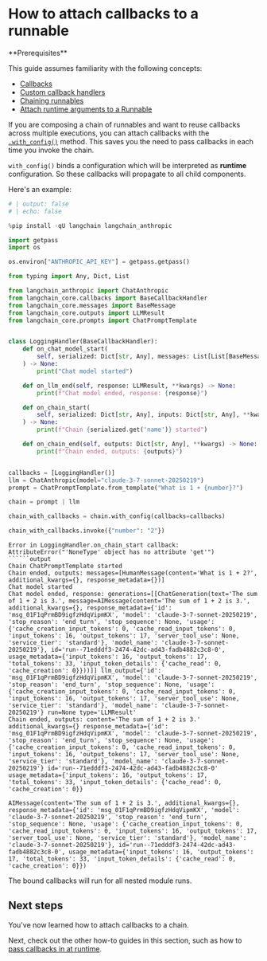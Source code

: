 # How to attach callbacks to a runnable

<Info>
**Prerequisites**


This guide assumes familiarity with the following concepts:

- [Callbacks](/oss/python/concepts/callbacks)
- [Custom callback handlers](/oss/python/how-to/custom_callbacks)
- [Chaining runnables](/oss/python/how-to/sequence)
- [Attach runtime arguments to a Runnable](/oss/python/how-to/binding)

</Info>

If you are composing a chain of runnables and want to reuse callbacks across multiple executions, you can attach callbacks with the [`.with_config()`](https://python.langchain.com/api_reference/core/runnables/langchain_core.runnables.base.Runnable.html#langchain_core.runnables.base.Runnable.with_config) method. This saves you the need to pass callbacks in each time you invoke the chain.

<Warning>

`with_config()` binds a configuration which will be interpreted as **runtime** configuration. So these callbacks will propagate to all child components.
</Warning>

Here's an example:


```python
# | output: false
# | echo: false

%pip install -qU langchain langchain_anthropic

import getpass
import os

os.environ["ANTHROPIC_API_KEY"] = getpass.getpass()
```


```python
from typing import Any, Dict, List

from langchain_anthropic import ChatAnthropic
from langchain_core.callbacks import BaseCallbackHandler
from langchain_core.messages import BaseMessage
from langchain_core.outputs import LLMResult
from langchain_core.prompts import ChatPromptTemplate


class LoggingHandler(BaseCallbackHandler):
    def on_chat_model_start(
        self, serialized: Dict[str, Any], messages: List[List[BaseMessage]], **kwargs
    ) -> None:
        print("Chat model started")

    def on_llm_end(self, response: LLMResult, **kwargs) -> None:
        print(f"Chat model ended, response: {response}")

    def on_chain_start(
        self, serialized: Dict[str, Any], inputs: Dict[str, Any], **kwargs
    ) -> None:
        print(f"Chain {serialized.get('name')} started")

    def on_chain_end(self, outputs: Dict[str, Any], **kwargs) -> None:
        print(f"Chain ended, outputs: {outputs}")


callbacks = [LoggingHandler()]
llm = ChatAnthropic(model="claude-3-7-sonnet-20250219")
prompt = ChatPromptTemplate.from_template("What is 1 + {number}?")

chain = prompt | llm

chain_with_callbacks = chain.with_config(callbacks=callbacks)

chain_with_callbacks.invoke({"number": "2"})
```
```output
Error in LoggingHandler.on_chain_start callback: AttributeError("'NoneType' object has no attribute 'get'")
``````output
Chain ChatPromptTemplate started
Chain ended, outputs: messages=[HumanMessage(content='What is 1 + 2?', additional_kwargs={}, response_metadata={})]
Chat model started
Chat model ended, response: generations=[[ChatGeneration(text='The sum of 1 + 2 is 3.', message=AIMessage(content='The sum of 1 + 2 is 3.', additional_kwargs={}, response_metadata={'id': 'msg_01F1qPrmBD9igfzHdqVipmKX', 'model': 'claude-3-7-sonnet-20250219', 'stop_reason': 'end_turn', 'stop_sequence': None, 'usage': {'cache_creation_input_tokens': 0, 'cache_read_input_tokens': 0, 'input_tokens': 16, 'output_tokens': 17, 'server_tool_use': None, 'service_tier': 'standard'}, 'model_name': 'claude-3-7-sonnet-20250219'}, id='run--71edddf3-2474-42dc-ad43-fadb4882c3c8-0', usage_metadata={'input_tokens': 16, 'output_tokens': 17, 'total_tokens': 33, 'input_token_details': {'cache_read': 0, 'cache_creation': 0}}))]] llm_output={'id': 'msg_01F1qPrmBD9igfzHdqVipmKX', 'model': 'claude-3-7-sonnet-20250219', 'stop_reason': 'end_turn', 'stop_sequence': None, 'usage': {'cache_creation_input_tokens': 0, 'cache_read_input_tokens': 0, 'input_tokens': 16, 'output_tokens': 17, 'server_tool_use': None, 'service_tier': 'standard'}, 'model_name': 'claude-3-7-sonnet-20250219'} run=None type='LLMResult'
Chain ended, outputs: content='The sum of 1 + 2 is 3.' additional_kwargs={} response_metadata={'id': 'msg_01F1qPrmBD9igfzHdqVipmKX', 'model': 'claude-3-7-sonnet-20250219', 'stop_reason': 'end_turn', 'stop_sequence': None, 'usage': {'cache_creation_input_tokens': 0, 'cache_read_input_tokens': 0, 'input_tokens': 16, 'output_tokens': 17, 'server_tool_use': None, 'service_tier': 'standard'}, 'model_name': 'claude-3-7-sonnet-20250219'} id='run--71edddf3-2474-42dc-ad43-fadb4882c3c8-0' usage_metadata={'input_tokens': 16, 'output_tokens': 17, 'total_tokens': 33, 'input_token_details': {'cache_read': 0, 'cache_creation': 0}}
```


```output
AIMessage(content='The sum of 1 + 2 is 3.', additional_kwargs={}, response_metadata={'id': 'msg_01F1qPrmBD9igfzHdqVipmKX', 'model': 'claude-3-7-sonnet-20250219', 'stop_reason': 'end_turn', 'stop_sequence': None, 'usage': {'cache_creation_input_tokens': 0, 'cache_read_input_tokens': 0, 'input_tokens': 16, 'output_tokens': 17, 'server_tool_use': None, 'service_tier': 'standard'}, 'model_name': 'claude-3-7-sonnet-20250219'}, id='run--71edddf3-2474-42dc-ad43-fadb4882c3c8-0', usage_metadata={'input_tokens': 16, 'output_tokens': 17, 'total_tokens': 33, 'input_token_details': {'cache_read': 0, 'cache_creation': 0}})
```


The bound callbacks will run for all nested module runs.

## Next steps

You've now learned how to attach callbacks to a chain.

Next, check out the other how-to guides in this section, such as how to [pass callbacks in at runtime](/oss/python/how-to/callbacks_runtime).

